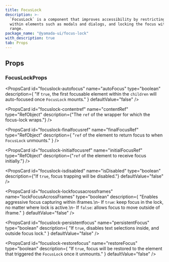 ```yaml
---
title: FocusLock
description: >-
  `FocusLock` is a component that improves accessibility by restricting focus
  within elements such as modals and dialogs, and locking the focus within that
  range.
package_name: "@yamada-ui/focus-lock"
with_description: true
tab: Props
---
```


## Props

### FocusLockProps

<PropsCard
  id="focuslock-autofocus"
  name="autoFocus"
  type="boolean"
  description={
    "If `true`, the first focusable element within the `children` will auto-focused once `FocusLock` mounts."
  }
  defaultValue="false"
/>

<PropsCard
  id="focuslock-contentref"
  name="contentRef"
  type="RefObject<HTMLElement>"
  description={"The `ref` of the wrapper for which the focus-lock wraps."}
/>

<PropsCard
  id="focuslock-finalfocusref"
  name="finalFocusRef"
  type="RefObject<FocusableElement>"
  description={
    "`ref` of the element to return focus to when `FocusLock` unmounts."
  }
/>

<PropsCard
  id="focuslock-initialfocusref"
  name="initialFocusRef"
  type="RefObject<FocusableElement>"
  description={"`ref` of the element to receive focus initially."}
/>

<PropsCard
  id="focuslock-isdisabled"
  name="isDisabled"
  type="boolean"
  description={"If `true`, focus trapping will be disabled."}
  defaultValue="false"
/>

<PropsCard
  id="focuslock-lockfocusacrossframes"
  name="lockFocusAcrossFrames"
  type="boolean"
  description={
    "Enables aggressive focus capturing within iframes.\n- If `true`: keep focus in the lock, no matter where lock is active.\n- If `false`:  allows focus to move outside of iframe."
  }
  defaultValue="false"
/>

<PropsCard
  id="focuslock-persistentfocus"
  name="persistentFocus"
  type="boolean"
  description={
    "If `true`, disables text selections inside, and outside focus lock."
  }
  defaultValue="false"
/>

<PropsCard
  id="focuslock-restorefocus"
  name="restoreFocus"
  type="boolean"
  description={
    "If `true`, focus will be restored to the element that triggered the `FocusLock` once it unmounts."
  }
  defaultValue="false"
/>
